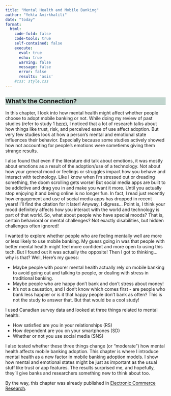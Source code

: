 ```yaml
---
title: "Mental Health and Mobile Banking" 
author: "Yekta Amirkhalili"
date: "today"
format: 
  html: 
    code-fold: false
    code-tools: true
    self-contained: false
    execute:
      eval: true 
      echo: true
      warning: false
      message: false
      error: false
      results: 'asis'
    #css: style.css
---
```

<!-- CSS CHANGES -->
<style>
.quarto-title h1.title {
  font-size: 1.5rem; 
}

h2{
    font-size: 1.2rem;
    background-color:rgba(128, 170, 156, 0.48);
}

.future-idea-box {
  border: 2px solid var(--quarto-hl-header-color, #86bdab); /* Uses Quarto header color variable or fallback */
  border-radius: 8px;
  padding: 1em;
  margin: 1em 0;
  background: #f9f9fc;
}
.future-idea-title {
  font-weight: bold;
  color: var(--quarto-hl-header-color,rgb(111, 172, 152));
  margin-bottom: 0.5em;
  font-size: 1.1em;
}

</style>
<!-- CSS CHANGES -->

## What’s the Connection?
In this chapter, I look into how mental health might affect whether people choose to adopt mobile banking or not. 
While doing my review of past studies (refer to study 1 [here](study1_DA.html)), I noticed that a lot of research talks about how things like trust, risk, and perceived ease of use affect adoption.
But very few studies look at how a person’s mental and emotional state influences their behavior.
Especially because some studies actively showed how not accounting for people's emotions were sometiems giving them strange results. 

I also found that even if the literature did talk about emotions, it was mostly about emotions as a result of the adoption/use of a technology. 
Not about how your general mood or feelings or struggles impact how you behave and interact with technology. 
Like I know when I'm stressed out or dreading something, the doom scrolling gets worse! 
But social media apps are built to be addictive and drag you in and make you want it more. 
Until you actually stop enjoying it and being online is no longer fun. 
In fact, I read just recently how engagement and use of social media apps has dropped in recent years! 
I'll find the citation for it later! 
Anyway, I digress... Point is, I think your mood definitely affects how you interact with the world and technology is part of that world. 
So, what about people who have special moods? 
That is, certain behavioral or mental challenges? 
Not exactly disabilities, but hidden challenges often ignored! 

I wanted to explore whether people who are feeling mentally well are more or less likely to use mobile banking. 
My guess going in was that people with better mental health might feel more confident and more open to using this tech. 
But I found out it was actually the opposite! 
Then I got to thinking... why is that? Well, Here's my guess:

* Maybe people with poorer mental health actually rely on mobile banking to avoid going out and talking to people, or dealing with stress in traditional banking.
* Maybe people who are happy don't bank and don't stress about money! 
* It's not a causation, and I don't know which comes first - are people who bank less happier or is it that happy people don't bank as often? This is not the study to answer that. But that would be a cool study! 

I used Canadian survey data and looked at three things related to mental health:

* How satisfied are you in your relationships (RS)
* How dependent are you on your smartphones (SD)
* Whether or not you use social media (SNS)

I also tested whether these three things change (or "moderate") how mental health affects mobile banking adoption.
This chapter is where I introduce mental health as a new factor in mobile banking adoption models.
I show how mental and emotional states might be just as important as the usual stuff like trust or app features. 
The results surprised me, and hopefully, they'll give banks and researchers something new to think about too.

By the way, this chapter was already published in [Electronic Commerce Research](https://link.springer.com/article/10.1007/s10660-024-09905-7). 